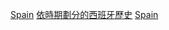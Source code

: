 {{Portal|西班牙}}
{{Commons category|Spain by century}}

[[Category:各世紀各國|Spain]]
[[Category:依時期劃分的西班牙歷史|]]
[[Category:各世紀歐洲|Spain]]